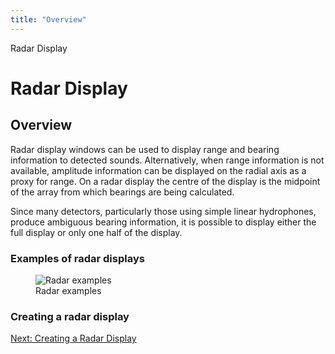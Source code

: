 ```yaml
---
title: "Overview"
---
```

 Radar Display  

Radar Display
=============

Overview
--------

  
Radar display windows can be used to display range and bearing information to detected sounds. Alternatively, when range information is not available, amplitude information can be displayed on the radial axis as a proxy for range. On a radar display the centre of the display is the midpoint of the array from which bearings are being calculated.

Since many detectors, particularly those using simple linear hydrophones, produce ambiguous bearing information, it is possible to display either the full display or only one half of the display.

### Examples of radar displays

![Radar examples](./images/RadarExamples.png)  
  

  
  

### Creating a radar display

[Next: Creating a Radar Display](UserDisplay_Radar_Creating.html)